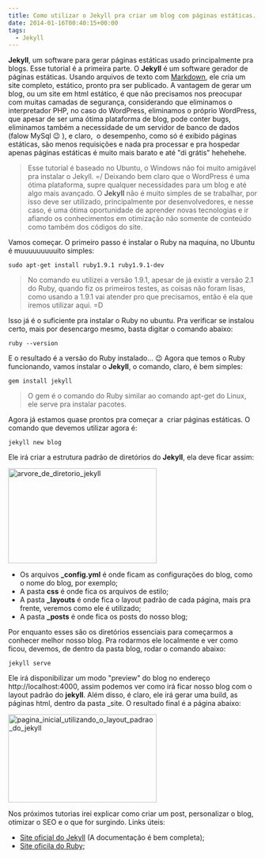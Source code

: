 ```yaml
---
title: Como utilizar o Jekyll pra criar um blog com páginas estáticas. Jekyll parte 1
date: 2014-01-16T00:40:15+00:00
tags:
  - Jekyll
---
```


**Jekyll**, um software para gerar páginas estáticas usado principalmente pra blogs. Esse tutorial é a primeira parte. O **Jekyll** é um software gerador de páginas estáticas. Usando arquivos de texto com [Markdown][1], ele cria um site completo, estático, pronto pra ser publicado. A vantagem de gerar um blog, ou um site em html estático, é que não precisamos nos preocupar com muitas camadas de segurança, considerando que eliminamos o interpretador PHP, no caso do WordPress, eliminamos o próprio WordPress, que apesar de ser uma ótima plataforma de blog, pode conter bugs, eliminamos também a necessidade de um servidor de banco de dados (falow MySql 😉 ), e claro,  o desempenho, como só é exibido páginas estáticas, são menos requisições e nada pra processar e pra hospedar apenas páginas estáticas é muito mais barato e até "di grátis" hehehehe.

> Esse tutorial é baseado no Ubuntu, o Windows não foi muito amigável pra instalar o Jekyll. =/ Deixando bem claro que o WordPress é uma ótima plataforma, supre qualquer necessidades para um blog e até algo mais avançado. O **Jekyll** não é muito simples de se trabalhar, por isso deve ser utilizado, principalmente por desenvolvedores, e nesse caso, é uma ótima oportunidade de aprender novas tecnologias e ir afiando os conhecimentos em otimização não somente de conteúdo como também dos códigos do site.

Vamos começar. O primeiro passo é instalar o Ruby na maquina, no Ubuntu é muuuuuuuuuito simples:

`sudo apt-get install ruby1.9.1 ruby1.9.1-dev`

> No comando eu utilizei a versão 1.9.1, apesar de já existir a versão 2.1 do Ruby, quando fiz os primeiros testes, as coisas não foram lisas, como usando a 1.9.1 vai atender pro que precisamos, então é ela que iremos utilizar aqui. =D

Isso já é o suficiente pra instalar o Ruby no ubuntu. Pra verificar se instalou certo, mais por desencargo mesmo, basta digitar o comando abaixo:

`ruby --version`

E o resultado é a versão do Ruby instalado... 😉 Agora que temos o Ruby funcionando, vamos instalar o **Jekyll**, o comando, claro, é bem simples:

`gem install jekyll`

> O gem é o comando do Ruby similar ao comando apt-get do Linux, ele serve pra instalar pacotes.

Agora já estamos quase prontos pra começar a  criar páginas estáticas. O comando que devemos utilizar agora é:

`jekyll new blog`

Ele irá criar a estrutura padrão de diretórios do **Jekyll**, ela deve ficar assim:

[<img class="size-medium wp-image-264 aligncenter" alt="arvore_de_diretorio_jekyll" src="http://res.cloudinary.com/cezarcruz-com-br/image/upload/h_193,w_300/v1454457572/arvore_de_diretorio_jekyll_kqae0n.png" width="300" height="192" />][2]

- Os arquivos **\_config.yml** é onde ficam as configurações do blog, como o nome do blog, por exemplo;
- A pasta **css** é onde fica os arquivos de estilo;
- A pasta **\_layouts** é onde fica o layout padrão de cada página, mais pra frente, veremos como ele é utilizado;
- A pasta **\_posts** é onde fica os posts do nosso blog;

Por enquanto esses são os diretórios essenciais para começarmos a conhecer melhor nosso blog. Pra rodarmos ele localmente e ver como ficou, devemos, de dentro da pasta blog, rodar o comando abaixo:

`jekyll serve`

Ele irá disponibilizar um modo "preview" do blog no endereço http://localhost:4000, assim podemos ver como irá ficar nosso blog com o layout padrão do **jekyll**. Além disso, é claro, ele irá gerar uma build, as páginas html, dentro da pasta \_site. O resultado final é a página abaixo:

<img
  class="size-medium wp-image-265 aligncenter"
  alt="pagina_inicial_utilizando_o_layout_padrao_do_jekyll"
  src="http://res.cloudinary.com/cezarcruz-com-br/image/upload/h_179,w_300/v1454457571/pagina_inicial_utilizando_o_layout_padrao_do_jekyll_kqxcae.png"
  width="300"
  height="178"
/>

Nos próximos tutorias irei explicar como criar um post, personalizar o blog, otimizar o SEO e o que for surgindo. Links úteis:

- [Site oficial do Jekyll][4] (A documentação é bem completa);
- [Site oficila do Ruby][5];

[1]: http://daringfireball.net/projects/markdown/syntax
[2]: http://res.cloudinary.com/cezarcruz-com-br/image/upload/v1454457572/arvore_de_diretorio_jekyll_kqae0n.png
[3]: http://res.cloudinary.com/cezarcruz-com-br/image/upload/v1454457571/pagina_inicial_utilizando_o_layout_padrao_do_jekyll_kqxcae.png
[4]: http://jekyllrb.com/
[5]: https://www.ruby-lang.org/pt/
